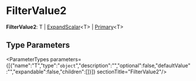 
# FilterValue2

 **FilterValue2**: T \| [ExpandScalar](types.ExpandScalar.mdx)&#60;T&#62; \| [Primary](types.Primary.mdx)&#60;T&#62;

## Type Parameters

<ParameterTypes parameters={[{"name":"T","type":"`object`","description":"","optional":false,"defaultValue":"","expandable":false,"children":[]}]}  sectionTitle="FilterValue2"/>
